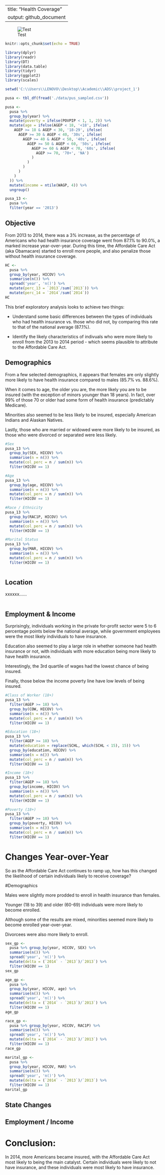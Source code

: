 <!-- - Final reports with plots in similar format. -->
<!-- - Weights and Allocation Flags -->
<!-- - Sig Differences -->
<!-- - Github -->
<!-- - Logistic Regression -->


---
title: "Health Coverage"
output: github_document
---

![Test](https://github.com/TZstatsADS/Fall2016-proj1-grp13/blob/master/figs/Rplot04.png)

```r
knitr::opts_chunk$set(echo = TRUE)
```

```r
library(dplyr)
library(readr)
library(DT)
library(data.table)
library(tidyr)
library(ggplot2)
library(scales)

setwd('C:\\Users\\LENOVO\\Desktop\\Academic\\ADS\\project_1')

pusa <- tbl_df(fread('./data/pus_sampled.csv'))

pusa <-
  pusa %>% 
  group_by(year) %>%
  mutate(poverty = ifelse(POVPIP < 1, 1, 2)) %>%
  mutate(age = ifelse(AGEP < 18, '<18', ifelse(
    AGEP >= 18 & AGEP < 30, '18-29', ifelse(
      AGEP >= 30 & AGEP < 40, '30s', ifelse(
        AGEP >= 40 & AGEP < 50, '40s', ifelse(
          AGEP >= 50 & AGEP < 60, '50s', ifelse(
            AGEP >= 60 & AGEP < 70, '60s', ifelse(
              AGEP >= 70, '70+', 'NA')
            )
          )
        )
      )
    )
  )) %>%
  mutate(income = ntile(WAGP, 4)) %>%
  ungroup()

pusa_13 <-
  pusa %>% 
  filter(year == '2013')
```

## Objective

From 2013 to 2014, there was a 3% increase, as the percentage of Americans who had health insurance coverage went from 87.1% to 90.0%, a marked increase year-over-year.  During this time, the Affordable Care Act (aka Obamacare) started to enroll more people, and also penalize those without health insurance coverage.

```r
HC <- 
  pusa %>%
  group_by(year, HICOV) %>%
  summarise(n()) %>%
  spread('year', 'n()') %>%
  mutate(perc_13 = `2013`/sum(`2013`)) %>%
  mutate(perc_14 = `2014`/sum(`2014`))
HC
```

This brief exploratory analysis looks to achieve two things:

* Understand some basic differences between the types of individuals who had health insurance vs. those who did not, by comparing this rate to that of the national average (87.1%).

* Identify the likely characteristics of indivuals who were more likely to enroll from the 2013 to 2014 period - which seems plausible to attribute to the Affordable Care Act.

## Demographics

From a few selected demographics, it appears that females are only slightly more likely to have health insurance compared to males (85.7% vs. 88.6%). 

When it comes to age, the older you are, the more likely you are to be insured (with the exception of minors younger than 18 years). In fact, over 99% of those 70 or older had some form of health insurance (predictably Medicare).

Minorities also seemed to be less likely to be insured, especially American Indians and Alaskan Natives.

Lastly, those who are married or widowed were more likely to be insured, as those who were divorced or separated were less likely.

```r
#Sex
pusa_13 %>%
  group_by(SEX, HICOV) %>%
  summarise(n = n()) %>%
  mutate(col_perc = n / sum(n)) %>%
  filter(HICOV == 1)

#Age
pusa_13 %>%
  group_by(age, HICOV) %>%
  summarise(n = n()) %>%
  mutate(col_perc = n / sum(n)) %>%
  filter(HICOV == 1)

#Race / Ethnicity
pusa_13 %>%
  group_by(RAC1P, HICOV) %>%
  summarise(n = n()) %>%
  mutate(col_perc = n / sum(n)) %>%
  filter(HICOV == 1)

#Marital Status
pusa_13 %>%
  group_by(MAR, HICOV) %>%
  summarise(n = n()) %>%
  mutate(col_perc = n / sum(n)) %>%
  filter(HICOV == 1)

```

```r


```


## Location

xxxxxx......

```r



```



## Employment & Income

Surprisingly, individuals working in the private for-profit sector were 5 to 6 percentage points below the national average, while government employees were the most likely individuals to have insurance.

Education also seemed to play a large role in whether someone had health insurance or not, with individuals with more education being more likely to have health insurance.

Interestingly, the 3rd quartile of wages had the lowest chance of being insured.

Finally, those below the income poverty line have low levels of being insured.

```r
#Class of Worker (18+)
pusa_13 %>%
  filter(AGEP >= 18) %>%
  group_by(COW, HICOV) %>%
  summarise(n = n()) %>%
  mutate(col_perc = n / sum(n)) %>%
  filter(HICOV == 1)

#Education (18+)
pusa_13 %>%
  filter(AGEP >= 18) %>%
  mutate(education = replace(SCHL, which(SCHL < 15), 15)) %>%
  group_by(education, HICOV) %>%
  summarise(n = n()) %>%
  mutate(col_perc = n / sum(n)) %>%
  filter(HICOV == 1)

#Income (18+)
pusa_13 %>%
  filter(AGEP >= 18) %>%
  group_by(income, HICOV) %>%
  summarise(n = n()) %>%
  mutate(col_perc = n / sum(n)) %>%
  filter(HICOV == 1)

#Poverty (18+)
pusa_13 %>%
  filter(AGEP >= 18) %>%
  group_by(poverty, HICOV) %>%
  summarise(n = n()) %>%
  mutate(col_perc = n / sum(n)) %>%
  filter(HICOV == 1)
```


# Changes Year-over-Year

So as the Affordable Care Act continues to ramp up, how has this changed the likelihood of certain individuals likely to receive coverage?

#Demographics

Males were slightly more prodded to enroll in health insurance than females.

Younger (18 to 39) and older (60-69) individuals were more likely to become enrolled.

Although some of the results are mixed, minorities seemed more likely to become enrolled year-over-year.

Divorcees were also more likely to enroll.

```r

sex_gp <-
  pusa %>% group_by(year, HICOV, SEX) %>%
  summarise(n()) %>%
  spread('year', 'n()') %>%
  mutate(delta = (`2014` - `2013`)/`2013`) %>%
  filter(HICOV == 1)
sex_gp

age_gp <-
  pusa %>% 
  group_by(year, HICOV, age) %>%
  summarise(n()) %>%
  spread('year', 'n()') %>%
  mutate(delta = (`2014` - `2013`)/`2013`) %>%
  filter(HICOV == 1)
age_gp

race_gp <-
  pusa %>% group_by(year, HICOV, RAC1P) %>%
  summarise(n()) %>%
  spread('year', 'n()') %>%
  mutate(delta = (`2014` - `2013`)/`2013`) %>%
  filter(HICOV == 1)
race_gp

marital_gp <- 
  pusa %>% 
  group_by(year, HICOV, MAR) %>%
  summarise(n()) %>%
  spread('year', 'n()') %>%
  mutate(delta = (`2014` - `2013`)/`2013`) %>%
  filter(HICOV == 1)
marital_gp  

```



## State Changes








## Employment / Income

















# Conclusion:

In 2014, more Americans became insured, with the Affordable Care Act most likely to being the main catalyst. Certain individuals were likely to not have insurance, and these individuals were most likely to have insurance.



















